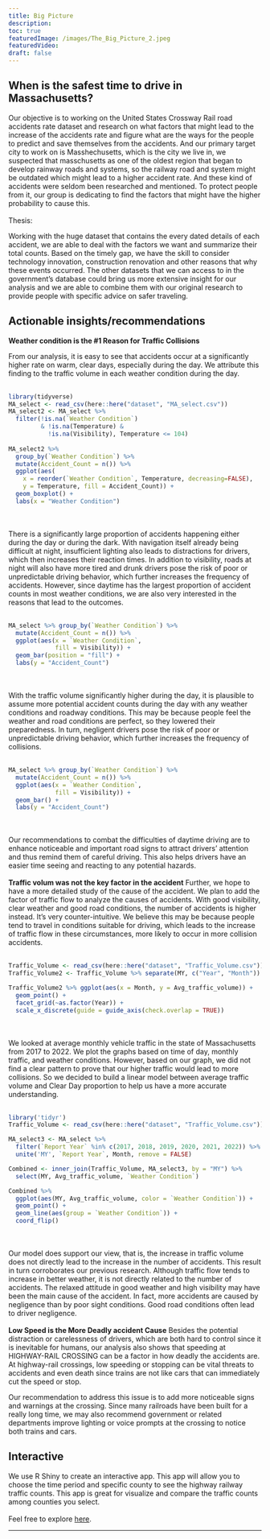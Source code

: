 ```yaml
---
title: Big Picture
description:
toc: true
featuredImage: /images/The_Big_Picture_2.jpeg
featuredVideo:
draft: false
---
```


## When is the safest time to drive in Massachusetts?
Our objective is to working on the United States Crossway Rail road accidents rate dataset and research on what factors that might lead to the increase of the accidents rate and figure what are the ways for the people to predict and save themselves from the accidents. And our primary target city to work on is Masshechusetts, which is the city we live in, we suspected that masschusetts as one of the oldest region that began to develop rainway roads and systems, so the railway road and system might be outdated which might lead to a higher accident rate. And these kind of accidents were seldom been researched and mentioned. To protect people from it, our group is dedicating to find the factors that might have the higher probability to cause this.
\
&nbsp;
\
Thesis: 

Working with the huge dataset that contains the every dated details of each accident, we are able to deal with the factors we want and summarize their total counts. Based on the timely gap, we have the skill to consider technology innovation, construction renovation and other reasons that why these events occurred. The other datasets that we can access to in the government’s database could bring us more extensive insight for our analysis and we are able to combine them with our original research to provide people with specific advice on safer traveling. 

## Actionable insights/recommendations
**Weather condition is the #1 Reason for Traffic Collisions**

From our analysis, it is easy to see that accidents occur at a significantly higher rate on warm, clear days, especially during the day. We attribute this finding to the traffic volume in each weather condition during the day. 
\
&nbsp;
\


```r
library(tidyverse)
MA_select <- read_csv(here::here("dataset", "MA_select.csv"))
MA_select2 <- MA_select %>% 
  filter(!is.na(`Weather Condition`) 
         & !is.na(Temperature) & 
           !is.na(Visibility), Temperature <= 104)
 
MA_select2 %>% 
  group_by(`Weather Condition`) %>% 
  mutate(Accident_Count = n()) %>% 
  ggplot(aes(
    x = reorder(`Weather Condition`, Temperature, decreasing=FALSE), 
    y = Temperature, fill = Accident_Count)) + 
  geom_boxplot() + 
  labs(x = "Weather Condition")
```


\
&nbsp;
\
There is a significantly large proportion of accidents happening either during the day or during the dark. With navigation itself already being difficult at night, insufficient lighting also leads to distractions for drivers, which then increases their reaction times. In addition to visibility, roads at night will also have more tired and drunk drivers pose the risk of poor or unpredictable driving behavior, which further increases the frequency of accidents. However, since daytime has the largest proportion of accident counts in most weather conditions, we are also very interested in the reasons that lead to the outcomes.
\
&nbsp;
\

```r
MA_select %>% group_by(`Weather Condition`) %>% 
  mutate(Accident_Count = n()) %>% 
  ggplot(aes(x = `Weather Condition`, 
             fill = Visibility)) + 
  geom_bar(position = "fill") + 
  labs(y = "Accident_Count")
```


\
&nbsp;
\
With the traffic volume significantly higher during the day, it is plausible to assume more potential accident counts during the day with any weather conditions and roadway conditions. This may be because people feel the weather and road conditions are perfect, so they lowered their preparedness. In turn, negligent drivers pose the risk of poor or unpredictable driving behavior, which further increases the frequency of collisions. 
\
&nbsp;
\

```r
MA_select %>% group_by(`Weather Condition`) %>% 
  mutate(Accident_Count = n()) %>% 
  ggplot(aes(x = `Weather Condition`, 
             fill = Visibility)) + 
  geom_bar() + 
  labs(y = "Accident_Count")
```

\
&nbsp;
\
Our recommendations to combat the difficulties of daytime driving are to enhance noticeable and important road signs to attract drivers’ attention and thus remind them of careful driving. This also helps drivers have an easier time seeing and reacting to any potential hazards. 
\
&nbsp;
\
**Traffic volum was not the key factor in the accident**
Further, we hope to have a more detailed study of the cause of the accident. We plan to add the factor of traffic flow to analyze the causes of accidents. With good visibility, clear weather and good road conditions, the number of accidents is higher instead. It's very counter-intuitive. We believe this may be because people tend to travel in conditions suitable for driving, which leads to the increase of traffic flow in these circumstances, more likely to occur in more collision accidents.
\
&nbsp;
\

```r
Traffic_Volume <- read_csv(here::here("dataset", "Traffic_Volume.csv"))
Traffic_Volume2 <- Traffic_Volume %>% separate(MY, c("Year", "Month")) %>% mutate(MY = str_c(Year, Month, sep = "_"))

Traffic_Volume2 %>% ggplot(aes(x = Month, y = Avg_traffic_volume)) + 
  geom_point() +
  facet_grid(~as.factor(Year)) +
  scale_x_discrete(guide = guide_axis(check.overlap = TRUE))
```


\
&nbsp;
\
We looked at average monthly vehicle traffic in the state of Massachusetts from 2017 to 2022. We plot the graphs based on time of day, monthly traffic, and weather conditions. However, based on our graph, we did not find a clear pattern to prove that our higher traffic would lead to more collisions. So we decided to build a linear model between average traffic volume and Clear Day proportion to help us have a more accurate understanding.
\
&nbsp;
\
```r
library('tidyr') 
Traffic_Volume <- read_csv(here::here("dataset", "Traffic_Volume.csv"))

MA_select3 <- MA_select %>% 
  filter(`Report Year` %in% c(2017, 2018, 2019, 2020, 2021, 2022)) %>% 
  unite('MY', `Report Year`, Month, remove = FALSE)

Combined <- inner_join(Traffic_Volume, MA_select3, by = "MY") %>% 
  select(MY, Avg_traffic_volume, `Weather Condition`)

Combined %>% 
  ggplot(aes(MY, Avg_traffic_volume, color = `Weather Condition`)) + 
  geom_point() + 
  geom_line(aes(group = `Weather Condition`)) + 
  coord_flip()
```


\
&nbsp;
\
Our model does support our view, that is, the increase in traffic volume does not directly lead to the increase in the number of accidents. This result in turn corroborates our previous research. Although traffic flow tends to increase in better weather, it is not directly related to the number of accidents. The relaxed attitude in good weather and high visibility may have been the main cause of the accident. In fact, more accidents are caused by negligence than by poor sight conditions. Good road conditions often lead to driver negligence.
\
&nbsp;
\
**Low Speed is the More Deadly accident Cause**
Besides the potential distraction or carelessness of drivers, which are both hard to control since it is inevitable for humans, our analysis also shows that speeding at HIGHWAY-RAIL CROSSING can be a factor in how deadly the accidents are. At highway-rail crossings, low speeding or stopping can be vital threats to accidents and even death since trains are not like cars that can immediately cut the speed or stop. 

Our recommendation to address this issue is to add more noticeable signs and warnings at the crossing. Since many railroads have been built for a really long time, we may also recommend government or related departments improve lighting or voice prompts at the crossing to notice both trains and cars.

## Interactive
We use R Shiny to create an interactive app. This app will allow you to choose the time period and specific county to see the highway railway traffic counts. This app is great for visualize and compare the traffic counts among counties you select. 
\
&nbsp;
\
Feel free to explore [here](https://rrrrrinteractive.shinyapps.io/shiny_rrrrr/).

---

